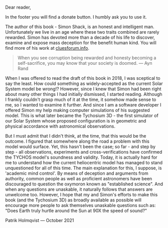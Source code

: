 Dear reader,

In the footer you will find a donate button. I humbly ask you to use it.

The author of this book - Simon Shack, is an honest and intelligent man. Unfortunately we live in an age where these two traits combined are rarely rewarded. Simon has devoted more than a decade of his life to discover, examine and expose mass deception for the benefit human kind. You will find more of his work at [cluesforum.info](http://cluesforum.info/).

>When you see corruption being rewarded and honesty becoming a self-sacrifice, you may know that your society is doomed.
— Ayn Rand

When I was offered to read the draft of this book in 2018, I was sceptical to say the least. How could something as widely-accepted as the current Solar System model be wrong!? However, since I knew that Simon had been right about many other things I had initially dismissed, I started reading. Although I frankly couldn't grasp much of it at the time, it somehow made sense to me, so I wanted to examine it further. And since I am a software developer I offered Simon my help making computer simulations of his suggested model. This is what later became the Tychosium 3D - the first simulator of our Solar System whose proposed configuration is in geometric and physical accordance with astronomical observations. 

But I must admit that I didn't think, at the time, that this would be the outcome. I figured that somewhere along the road a problem with this model would surface. Yet, this hasn't been the case; so far - and step by step - all observations, experiments and cross-verifications have confirmed the TYCHOS model's soundness and validity. Today, it is actually hard for me to understand how the current heliocentric model has managed to stand unquestioned for all of this time. The main explanation for this, I suppose, is 'academic mind control'. By means of deception and arguments from authority, common people as well as proficient astronomers have been discouraged to question the oxymoron known as "established science". And when any questions are unaskable, it naturally follows that answers are unwelcome too. However, I hope that my and Simon's efforts to make this book (and the Tychosium 3D) as broadly available as possible will encourage more people to ask themselves unaskable questions such as: "Does Earth truly hurtle around the Sun at 90X the speed of sound?"

Patrik Holmqvist — October 2021
